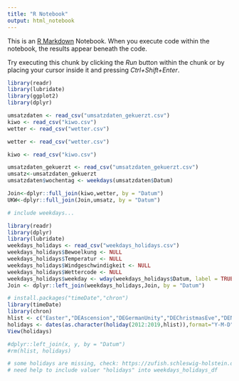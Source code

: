 ```yaml
---
title: "R Notebook"
output: html_notebook
---
```


This is an [R Markdown](http://rmarkdown.rstudio.com) Notebook. When you execute code within the notebook, the results appear beneath the code. 

Try executing this chunk by clicking the *Run* button within the chunk or by placing your cursor inside it and pressing *Ctrl+Shift+Enter*. 


```r

library(readr)
library(lubridate)
library(ggplot2)
library(dplyr)

umsatzdaten <- read_csv("umsatzdaten_gekuerzt.csv")
kiwo <- read_csv("kiwo.csv")
wetter <- read_csv("wetter.csv")

```

```r
wetter <- read_csv("wetter.csv")

kiwo <- read_csv("kiwo.csv")

umsatzdaten_gekuerzt <- read_csv("umsatzdaten_gekuerzt.csv")
umsatz<-umsatzdaten_gekuerzt
umsatzdaten$wochentag <- weekdays(umsatzdaten$Datum)

Join<-dplyr::full_join(kiwo,wetter, by = "Datum")
UKW<-dplyr::full_join(Join,umsatz, by = "Datum")

```

```r
# include weekdays...

library(readr)
library(dplyr)
library(lubridate)
weekdays_holidays <- read_csv("weekdays_holidays.csv")
weekdays_holidays$Bewoelkung <- NULL
weekdays_holidays$Temperatur <- NULL
weekdays_holidays$Windgeschwindigkeit <- NULL
weekdays_holidays$Wettercode <- NULL
weekdays_holidays$weekday <- wday(weekdays_holidays$Datum, label = TRUE)
Join <- dplyr::left_join(weekdays_holidays,Join, by = "Datum")

# install.packages("timeDate","chron")
library(timeDate)
library(chron)
hlist <- c("Easter","DEAscension","DEGermanUnity","DEChristmasEve","DENewYearsEve") 
holidays <- dates(as.character(holiday(2012:2019,hlist)),format="Y-M-D" )
View(holidays)

#dplyr::left_join(x, y, by = "Datum")
#rm(hlist, holidays)

# some holidays are missing, check: https://zufish.schleswig-holstein.de/detail?areaId=&pstId=8967760&ouId=&infotype=0
# need help to include valuer "holidays" into weekdays_holidays_df

```

